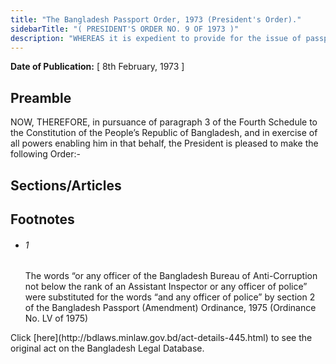 ```yaml
---
title: "The Bangladesh Passport Order, 1973 (President's Order)."
sidebarTitle: "( PRESIDENT'S ORDER NO. 9 OF 1973 )"
description: "WHEREAS it is expedient to provide for the issue of passports and travel documents to regulate, in the public interest, the departure from Bangladesh of citizens of Bangladesh and other persons and for matters incidental or ancillary thereto;"
---
```


**Date of Publication:** [ 8th February, 1973 ]

## Preamble

NOW, THEREFORE, in pursuance of paragraph 3 of the Fourth Schedule to the Constitution of the People’s Republic of Bangladesh, and in exercise of all powers enabling him in that behalf, the President is pleased to make the following Order:-

## Sections/Articles

## Footnotes

- ###### 1

  The words “or any officer of the Bangladesh Bureau of Anti-Corruption not below the rank of an Assistant Inspector or any officer of police” were substituted for the words “and any officer of police” by section 2 of the Bangladesh Passport (Amendment) Ordinance, 1975 (Ordinance No. LV of 1975)

<Note>
  Click [here](http://bdlaws.minlaw.gov.bd/act-details-445.html) to see the original act on the Bangladesh Legal Database.
</Note>
